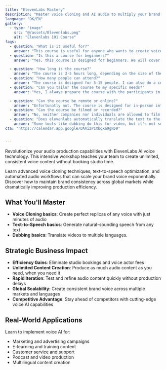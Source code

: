 ```yaml
---
title: "ElevenLabs Mastery"
description: "Master voice cloning and AI audio to multiply your brand's vocal presence. Scale consistent, high-quality voice content across unlimited projects and languages."
language: "DK/EN"
gallery:
  - type: "image"
    src: "@/assets/Elevenlabs.png"
    alt: "Elevenlabs 101 Course"
faqs:
  - question: "What is it useful for?"
    answer: "This course is useful for anyone who wants to create voice content for their business. It is also useful for anyone who wants to learn more about voice AI and how to use it to their advantage."
  - question: "Is this a course for beginners?"
    answer: "Yes, this course is designed for beginners. We will cover the basics of voice cloning, text-to-speech, and dubbing."

  - question: "How long is the course?"
    answer: "The course is 3-5 hours long, depending on the size of the group."
  - question: "How many people can attend?"
    answer: "The course is designed for 5-15 people. I can also do a custom workshop for your company."
  - question: "Can you tailor the course to my specific needs?"
    answer: "Yes, I always prepare the course with the participants in mind. The curriculum is adapted case-by-case to focus on your specific voice cloning goals and use cases."

  - question: "Can the course be remote or online?"
    answer: "Unfortunatly not. The course is designed for in-person interaction. Participants need to present and listen to generated audio."
  - question: "Can the course be filmed or recorded?"
    answer: "No, neither companies nor individuals are allowed to film or record the course. "
  - question: "Does elevenlabs automatically translate the text to the language of the voice?"
    answer: "Some tools like dubbing do this for video, but it's not something they offer natively for scripts."
cta: "https://calendar.app.google/DAAizP1XbqXa9gN59"


---
```


Revolutionize your audio production capabilities with ElevenLabs AI voice technology. This intensive workshop teaches your team to create unlimited, consistent voice content without booking studio time.

Learn advanced voice cloning techniques, text-to-speech optimization, and automated audio workflows that can scale your brand voice exponentially. Discover how to maintain brand consistency across global markets while dramatically improving production efficiency.

## What You'll Master

- **Voice Cloning basics**: Create perfect replicas of any voice with just minutes of audio
- **Text-to-Speech basics**: Generate natural-sounding speech from any text
- **Dubbing basics**: Translate videos to multiple languages.

## Strategic Business Impact

- **Efficiency Gains**: Eliminate studio bookings and voice actor fees
- **Unlimited Content Creation**: Produce as much audio content as you need, when you need it
- **Rapid Iteration**: Test and refine audio content quickly without production delays
- **Global Scalability**: Create consistent brand voice across multiple markets and languages
- **Competitive Advantage**: Stay ahead of competitors with cutting-edge voice AI capabilities

## Real-World Applications

Learn to implement voice AI for:
- Marketing and advertising campaigns
- E-learning and training content
- Customer service and support
- Podcast and video production
- Multilingual content creation
